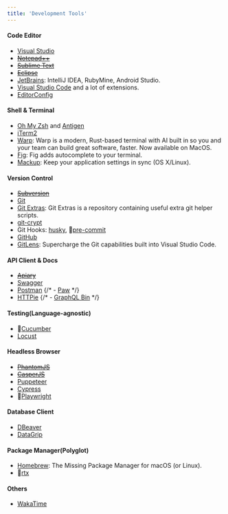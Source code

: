```yaml
---
title: 'Development Tools'
---
```


#### Code Editor

- [Visual Studio](https://visualstudio.microsoft.com/)
- ~~[Notepad++](https://notepad-plus-plus.org/)~~
- ~~[Sublime Text](https://www.sublimetext.com/)~~
- ~~[Eclipse](https://www.eclipse.org/)~~
- [JetBrains](https://www.jetbrains.com/): IntelliJ IDEA, RubyMine, Android Studio.
- [Visual Studio Code](https://code.visualstudio.com/) and a lot of extensions. <Rating value="4" />
- [EditorConfig](https://editorconfig.org/)

#### Shell & Terminal

- [Oh My Zsh](https://ohmyz.sh/) and [Antigen](https://antigen.sharats.me/)
- [iTerm2](https://www.iterm2.com/) <Rating value="4" />
- [Warp](https://www.warp.dev/): Warp is a modern, Rust-based terminal with AI built in so you and your team can build great software, faster. Now available on MacOS.
- [Fig](https://www.fig.io/): Fig adds autocomplete to your terminal.
- [Mackup](https://github.com/lra/mackup): Keep your application settings in sync (OS X/Linux). <Rating value="4" />

#### Version Control

- ~~[Subversion](https://subversion.apache.org/)~~
- [Git](https://www.git-scm.com/)
- [Git Extras](https://github.com/tj/git-extras): Git Extras is a repository containing useful extra git helper scripts.
- [git-crypt](https://www.agwa.name/projects/git-crypt/)
- Git Hooks: [husky](https://github.com/typicode/husky), 👀[pre-commit](https://pre-commit.com/)
- [GitHub](https://www.github.com/) <Rating value="4" />
- [GitLens](https://gitlens.amod.io/): Supercharge the Git capabilities built into Visual Studio Code. <Rating value="4" />

#### API Client & Docs

- ~~[Apiary](https://apiary.io/)~~
- [Swagger](https://swagger.io/)
- [Postman](https://www.postman.com/) <Rating value="3" />
  {/* - [Paw](https://www.paw.cloud/) */}
- [HTTPie](https://www.httpie.org/)
  {/* - [GraphQL Bin](https://www.graphqlbin.com/) */}

#### Testing(Language-agnostic)

- 👀[Cucumber](https://cucumber.io/)
- [Locust](https://locust.io/)

#### Headless Browser

- ~~[PhantomJS](https://phantomjs.org/)~~
- ~~[CasperJS](https://github.com/casperjs/casperjs>)~~
- [Puppeteer](https://pptr.dev/)
- [Cypress](https://www.cypress.io/)
- 👀[Playwright](https://www.playwright.dev/)

#### Database Client

- [DBeaver](https://www.dbeaver.io/)
- [DataGrip](https://datagrip.jetbrains.com/)

#### Package Manager(Polyglot)

- [Homebrew](https://brew.sh/): The Missing Package Manager for macOS (or Linux). <Rating value="4" />
- 👀[rtx](https://github.com/jdx/rtx)

#### Others

- [WakaTime](https://wakatime.com/)
